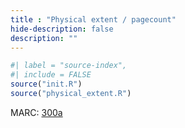 ```yaml
---
title : "Physical extent / pagecount"
hide-description: false
description: ""
---
```


```r
#| label = "source-index",
#| include = FALSE
source("init.R")
source("physical_extent.R")
```

MARC: [300a](https://www.loc.gov/marc/bibliographic/bd300.html)
